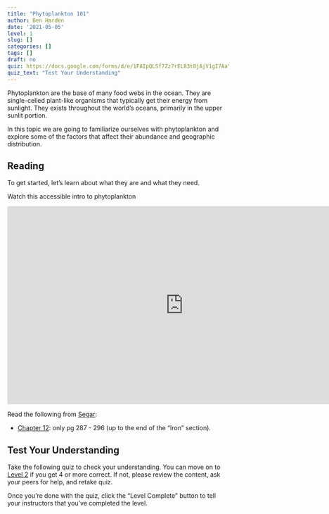```yaml
---
title: "Phytoplankton 101"
author: Ben Harden
date: '2021-05-05'
level: 1
slug: []
categories: []
tags: []
draft: no
quiz: https://docs.google.com/forms/d/e/1FAIpQLSf7Zz7rEL83t8jAjV1gI7AaYeZdF7Rm4sJnb2DscypG4FdNUA/viewform?usp=sf_link
quiz_text: "Test Your Understanding"
---
```


Phytoplankton are the base of many food webs in the ocean. They are single-celled plant-like organisms that typically get their energy from sunlight. They exists throughout the world's oceans, primarily in the upper sunlit portion.

In this topic we are going to familiarize ourselves with phytoplankton and explore some of the factors that affect their abundance and geographic distribution.

## Reading

To get started, let's learn about what they are and what they need.

Watch this accessible intro to phytoplankton

<iframe width="800" height="450" src="https://www.youtube.com/embed/fS422O4SLc4" frameborder="0" allow="accelerometer; autoplay; encrypted-media; gyroscope; picture-in-picture" allowfullscreen></iframe>

Read the following from [Segar](https://www.reefimages.com/oceansci.php):

* [Chapter 12](https://www.reefimages.com/oceans/SegarOcean4Chap12.pdf): only pg 287 - 296 (up to the end of the "Iron" section).

## Test Your Understanding

Take the following quiz to check your understanding. You can move on to [Level 2](../level-2/) if you get 4 or more correct. If not, please review the content, ask your peers for help, and retake quiz.

Once you're done with the quiz, click the "Level Complete" button to tell your instructors that you've completed the level.
